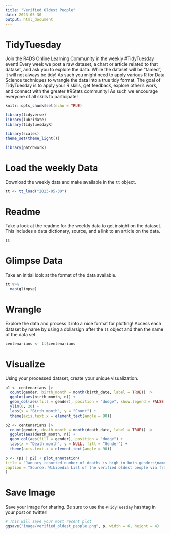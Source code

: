 ```yaml
---
title: "Verified Oldest People"
date: 2023-05-30
output: html_document
---
```


# TidyTuesday

Join the R4DS Online Learning Community in the weekly #TidyTuesday event!
Every week we post a raw dataset, a chart or article related to that dataset, and ask you to explore the data.
While the dataset will be “tamed”, it will not always be tidy! As such you might need to apply various R for Data Science techniques to wrangle the data into a true tidy format.
The goal of TidyTuesday is to apply your R skills, get feedback, explore other’s work, and connect with the greater #RStats community!
As such we encourage everyone of all skills to participate!

```r

knitr::opts_chunk$set(echo = TRUE)

library(tidyverse)
library(lubridate)
library(tidytuesdayR)

library(scales)
theme_set(theme_light())

library(patchwork)
```

# Load the weekly Data

Download the weekly data and make available in the `tt` object.

```r

tt <- tt_load("2023-05-30")

```


# Readme

Take a look at the readme for the weekly data to get insight on the dataset.
This includes a data dictionary, source, and a link to an article on the data.

```r

tt

```


# Glimpse Data

Take an initial look at the format of the data available.

```r

tt %>% 
  map(glimpse)

```

# Wrangle

Explore the data and process it into a nice format for plotting! Access each dataset by name by using a dollarsign after the `tt` object and then the name of the data set.

```r

centenarians <- tt$centenarians

```


# Visualize

Using your processed dataset, create your unique visualization.

```r
p1 <- centenarians |> 
  count(gender, birth_month = month(birth_date, label = TRUE)) |> 
  ggplot(aes(birth_month, n)) +
  geom_col(aes(fill = gender), position = "dodge", show.legend = FALSE) +
  ylim(0, 20) +
  labs(x = "Birth month", y = "Count") +
  theme(axis.text.x = element_text(angle = 90))

p2 <- centenarians |> 
  count(gender, death_month = month(death_date, label = TRUE)) |> 
  ggplot(aes(death_month, n)) +
  geom_col(aes(fill = gender), position = "dodge") +
  labs(x = "Death month", y = NULL, fill = "Gender") +
  theme(axis.text.x = element_text(angle = 90))
  
p <- (p1 | p2) + plot_annotation(
title = "January reported number of deaths is high in both genders\namong top 100 centenarians each",
caption = "Source: Wikipedia List of the verified oldest people via frankiethull on GitHub"
)
```

# Save Image

Save your image for sharing. Be sure to use the `#TidyTuesday` hashtag in your post on twitter! 

```r

# This will save your most recent plot
ggsave("image/verified_oldest_people.png", p, width = 6, height = 4)

```
